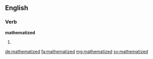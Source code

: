 ==English==

===Verb===
'''mathematized'''

# {{en-past of|mathematize}}

[[de:mathematized]]
[[fa:mathematized]]
[[mg:mathematized]]
[[sv:mathematized]]